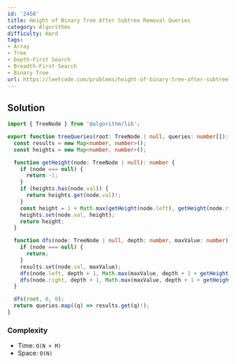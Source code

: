 ```yaml
---
id: '2458'
title: Height of Binary Tree After Subtree Removal Queries
category: Algorithms
difficulty: Hard
tags:
- Array
- Tree
- Depth-First Search
- Breadth-First Search
- Binary Tree
url: https://leetcode.com/problems/height-of-binary-tree-after-subtree-removal-queries
---
```


## Solution

```typescript filename="solution.ts" copy
import { TreeNode } from '@algorithm/lib';

export function treeQueries(root: TreeNode | null, queries: number[]): number[] {
  const results = new Map<number, number>();
  const heights = new Map<number, number>();

  function getHeight(node: TreeNode | null): number {
    if (node === null) {
      return -1;
    }
    if (heights.has(node.val)) {
      return heights.get(node.val)!;
    }
    const height = 1 + Math.max(getHeight(node.left), getHeight(node.right));
    heights.set(node.val, height);
    return height;
  }

  function dfs(node: TreeNode | null, depth: number, maxValue: number): void {
    if (node === null) {
      return;
    }
    results.set(node.val, maxValue);
    dfs(node.left, depth + 1, Math.max(maxValue, depth + 1 + getHeight(node.right)));
    dfs(node.right, depth + 1, Math.max(maxValue, depth + 1 + getHeight(node.left)));
  }

  dfs(root, 0, 0);
  return queries.map((q) => results.get(q)!);
}
```

### Complexity

- Time: `O(N + M)`
- Space: `O(N)`


